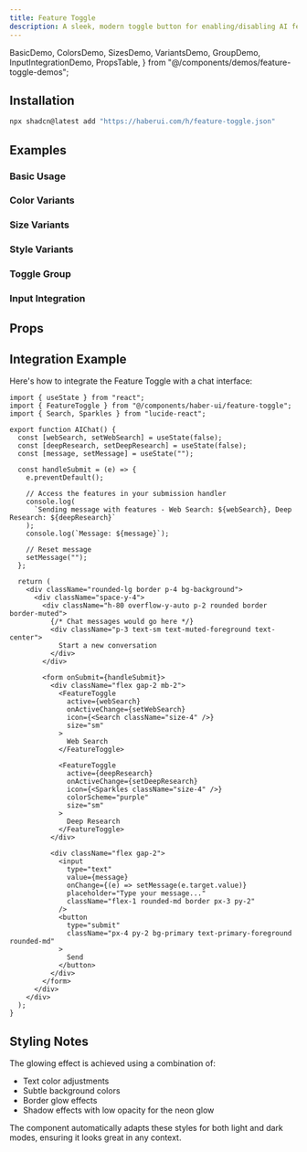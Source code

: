```yaml
---
title: Feature Toggle
description: A sleek, modern toggle button for enabling/disabling AI features with an elegant glowing effect.
---
```


  BasicDemo,
  ColorsDemo,
  SizesDemo,
  VariantsDemo,
  GroupDemo,
  InputIntegrationDemo,
  PropsTable,
} from "@/components/demos/feature-toggle-demos";

## Installation

```bash
npx shadcn@latest add "https://haberui.com/h/feature-toggle.json"
```

## Examples

### Basic Usage

<div className="not-prose my-6">
  <BasicDemo />
</div>

### Color Variants

<div className="not-prose my-6">
  <ColorsDemo />
</div>

### Size Variants

<div className="not-prose my-6">
  <SizesDemo />
</div>

### Style Variants

<div className="not-prose my-6">
  <VariantsDemo />
</div>

### Toggle Group

<div className="not-prose my-6">
  <GroupDemo />
</div>

### Input Integration

<div className="not-prose my-6">
  <InputIntegrationDemo />
</div>

## Props

<PropsTable />

## Integration Example

Here's how to integrate the Feature Toggle with a chat interface:

```tsx
import { useState } from "react";
import { FeatureToggle } from "@/components/haber-ui/feature-toggle";
import { Search, Sparkles } from "lucide-react";

export function AIChat() {
  const [webSearch, setWebSearch] = useState(false);
  const [deepResearch, setDeepResearch] = useState(false);
  const [message, setMessage] = useState("");

  const handleSubmit = (e) => {
    e.preventDefault();

    // Access the features in your submission handler
    console.log(
      `Sending message with features - Web Search: ${webSearch}, Deep Research: ${deepResearch}`
    );
    console.log(`Message: ${message}`);

    // Reset message
    setMessage("");
  };

  return (
    <div className="rounded-lg border p-4 bg-background">
      <div className="space-y-4">
        <div className="h-80 overflow-y-auto p-2 rounded border border-muted">
          {/* Chat messages would go here */}
          <div className="p-3 text-sm text-muted-foreground text-center">
            Start a new conversation
          </div>
        </div>

        <form onSubmit={handleSubmit}>
          <div className="flex gap-2 mb-2">
            <FeatureToggle
              active={webSearch}
              onActiveChange={setWebSearch}
              icon={<Search className="size-4" />}
              size="sm"
            >
              Web Search
            </FeatureToggle>

            <FeatureToggle
              active={deepResearch}
              onActiveChange={setDeepResearch}
              icon={<Sparkles className="size-4" />}
              colorScheme="purple"
              size="sm"
            >
              Deep Research
            </FeatureToggle>
          </div>

          <div className="flex gap-2">
            <input
              type="text"
              value={message}
              onChange={(e) => setMessage(e.target.value)}
              placeholder="Type your message..."
              className="flex-1 rounded-md border px-3 py-2"
            />
            <button
              type="submit"
              className="px-4 py-2 bg-primary text-primary-foreground rounded-md"
            >
              Send
            </button>
          </div>
        </form>
      </div>
    </div>
  );
}
```

## Styling Notes

The glowing effect is achieved using a combination of:

- Text color adjustments
- Subtle background colors
- Border glow effects
- Shadow effects with low opacity for the neon glow

The component automatically adapts these styles for both light and dark modes, ensuring it looks great in any context.
